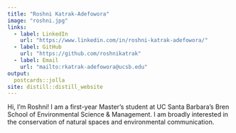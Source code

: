 ```yaml
---
title: "Roshni Katrak-Adefowora"
image: "roshni.jpg"
links:
  - label: LinkedIn
    url: "https://www.linkedin.com/in/roshni-katrak-adefowora/"
  - label: GitHub
    url: "https://github.com/roshnikatrak"
  - label: Email
    url: "mailto:rkatrak-adefowora@ucsb.edu"
output:
  postcards::jolla
site: distill::distill_website
---
```

 
Hi, I'm Roshni! I am a first-year Master's student at UC Santa Barbara's Bren School of Environmental Science & Management. I am broadly interested in the conservation of natural spaces and environmental communication. 
